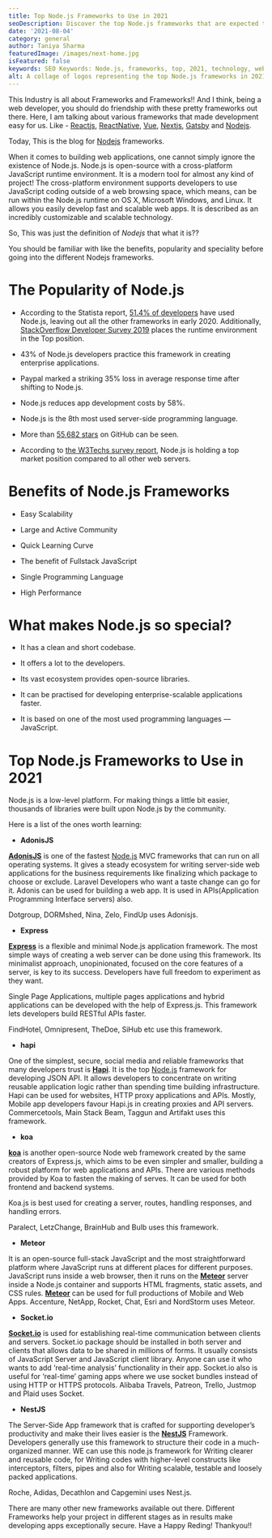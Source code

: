 ```yaml
---
title: Top Node.js Frameworks to Use in 2021
seoDescription: Discover the top Node.js frameworks that are expected to lead in 2021. Stay ahead of the technology curve in web development.
date: '2021-08-04'
category: general
author: Taniya Sharma
featuredImage: /images/next-home.jpg
isFeatured: false
keywords: SEO Keywords: Node.js, frameworks, top, 2021, technology, web development.
alt: A collage of logos representing the top Node.js frameworks in 2021.
---
```


This Industry is all about Frameworks and Frameworks!! And I think, being a web developer, you should do friendship with these pretty frameworks out there. Here, I am talking about various frameworks that made development easy for us. Like - [Reactjs](https://www.zeiq.co/posts/what's-so-great-about-react-web-development/), [ReactNative](https://www.zeiq.co/posts/why-react-native-is-better-than-flutter-for-cross-platform-development/), [Vue](https://vuejs.org/), [Nextjs](https://www.zeiq.co/posts/why-nextjs-is-good-for-ecommerce/), [Gatsby](https://www.zeiq.co/posts/ecommerce-gatsby/) and [Nodejs](https://nodejs.org/).

Today, This is the blog for [Nodejs](https://nodejs.org/) frameworks.

When it comes to building web applications, one cannot simply ignore the existence of Node.js. Node.js is open-source with a cross-platform JavaScript runtime environment. It is a modern tool for almost any kind of project! The cross-platform environment supports developers to use JavaScript coding outside of a web browsing space, which means, can be run within the Node.js runtime on OS X, Microsoft Windows, and Linux. It allows you easily develop fast and scalable web apps. It is described as an incredibly customizable and scalable technology.

So, This was just the definition of _Nodejs_ that what it is??

You should be familiar with like the benefits, popularity and speciality before going into the different Nodejs frameworks.

# The Popularity of Node.js

- According to the Statista report, [51.4% of developers](https://www.statista.com/statistics/793840/worldwide-developer-survey-most-used-frameworks/) have used Node.js, leaving out all the other frameworks in early 2020. Additionally, [StackOverflow Developer Survey 2019](https://insights.stackoverflow.com/survey/2019) places the runtime environment in the Top position.

- 43% of Node.js developers practice this framework in creating enterprise applications.

- Paypal marked a striking 35% loss in average response time after shifting to Node.js.

- Node.js reduces app development costs by 58%.

- Node.js is the 8th most used server-side programming language.

- More than [55,682 stars](http://www.infographicsrace.com/node-js-framework-stats-facts-about-node-js-development/) on GitHub can be seen.

- According to [the W3Techs survey report](https://w3techs.com/technologies/details/ws-nodejs), Node.js is holding a top market position compared to all other web servers.

# Benefits of Node.js Frameworks

- Easy Scalability

- Large and Active Community

- Quick Learning Curve

- The benefit of Fullstack JavaScript

- Single Programming Language

- High Performance

# What makes Node.js so special?

- It has a clean and short codebase.

- It offers a lot to the developers.

- Its vast ecosystem provides open-source libraries.

- It can be practised for developing enterprise-scalable applications faster.

- It is based on one of the most used programming languages — JavaScript.

# **Top Node.js Frameworks to Use in 2021**

Node.js is a low-level platform. For making things a little bit easier, thousands of libraries were built upon Node.js by the community.

Here is a list of the ones worth learning:

- **AdonisJS**

[**AdonisJS**](https://adonisjs.com/) is one of the fastest [Node.js](https://aglowiditsolutions.com/blog/hidden-cost-of-app-development/) MVC frameworks that can run on all operating systems. It gives a steady ecosystem for writing server-side web applications for the business requirements like finalizing which package to choose or exclude. Laravel Developers who want a taste change can go for it. Adonis can be used for building a web app. It is used in APIs(Application Programming Interface servers) also.

Dotgroup, DORMshed, Nina, Zelo, FindUp uses Adonisjs.

- **Express**

[**Express**](https://expressjs.com/) is a flexible and minimal Node.js application framework. The most simple ways of creating a web server can be done using this framework. Its minimalist approach, unopinionated, focused on the core features of a server, is key to its success. Developers have full freedom to experiment as they want.

Single Page Applications, multiple pages applications and hybrid applications can be developed with the help of Express.js. This framework lets developers build RESTful APIs faster.

FindHotel, Omnipresent, TheDoe, SiHub etc use this framework.

- **hapi**

One of the simplest, secure, social media and reliable frameworks that many developers trust is [**Hapi**](https://hapijs.com/). It is the top [Node.js](https://nodejs.org/) framework for developing JSON API. It allows developers to concentrate on writing reusable application logic rather than spending time building infrastructure. Hapi can be used for websites, HTTP proxy applications and APIs. Mostly, Mobile app developers favour Hapi.js in creating proxies and API servers. Commercetools, Main Stack Beam, Taggun and Artifakt uses this framework.

- **koa**

[**koa**](http://koajs.com/) is another open-source Node web framework created by the same creators of Express.js, which aims to be even simpler and smaller, building a robust platform for web applications and APIs. There are various methods provided by Koa to fasten the making of serves. It can be used for both frontend and backend systems.

Koa.js is best used for creating a server, routes, handling responses, and handling errors.

Paralect, LetzChange, BrainHub and Bulb uses this framework.

- **Meteor**

It is an open-source full-stack JavaScript and the most straightforward platform where JavaScript runs at different places for different purposes. JavaScript runs inside a web browser, then it runs on the [**Meteor**](https://meteor.com/) server inside a Node.js container and supports HTML fragments, static assets, and CSS rules. [**Meteor**](https://meteor.com/) can be used for full productions of Mobile and Web Apps. Accenture, NetApp, Rocket, Chat, Esri and NordStorm uses Meteor.

- **Socket.io**

[**Socket.io**](https://socket.io/) is used for establishing real-time communication between clients and servers. Socket.io package should be installed in both server and clients that allows data to be shared in millions of forms. It usually consists of JavaScript Server and JavaScript client library. Anyone can use it who wants to add ‘real-time analysis’ functionality in their app. Socket.io also is useful for ‘real-time’ gaming apps where we use socket bundles instead of using HTTP or HTTPS protocols. Alibaba Travels, Patreon, Trello, Justmop and Plaid uses Socket.

- **NestJS**

The Server-Side App framework that is crafted for supporting developer’s productivity and make their lives easier is the [**NestJS**](https://nestjs.com/) Framework. Developers generally use this framework to structure their code in a much-organized manner. WE can use this node.js framework for Writing clearer and reusable code, for Writing codes with higher-level constructs like interceptors, filters, pipes and also for Writing scalable, testable and loosely packed applications.

Roche, Adidas, Decathlon and Capgemini uses Nest.js.

There are many other new frameworks available out there. Different Frameworks help your project in different stages as in results make developing apps exceptionally secure.
Have a Happy Reding!
Thankyou!!
